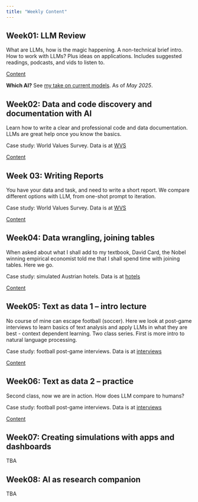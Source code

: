 ```yaml
---
title: "Weekly Content"
---
```


## Week01: LLM Review

What are LLMs, how is the magic happening. A non-technical brief intro. How to work with LLMs? Plus ideas on applications. Includes suggested readings, podcasts, and vids to listen to. 

[Content](week01/)

**Which AI?** See [my take on current models](week01/assets/which-ai.html). As of *May 2025*. 

## Week02: Data and code discovery and documentation with AI

Learn how to write a clear and professional code and data documentation. LLMs are great help once you know the basics. 

Case study: World Values Survey. Data is at [WVS](data/VWS)

[Content](week02/)

## Week 03: Writing Reports

You have your data and task, and need to write a short report. We compare different options with LLM, from one-shot prompt to iteration. 

Case study: World Values Survey. Data is at [WVS](data/VWS)

[Content](week03/)

## Week04: Data wrangling, joining tables

When asked about what I shall add to my textbook, David Card, the Nobel winning empirical economist told me that I shall spend time with joining tables. Here we go. 

Case study: simulated Austrian hotels. Data is at [hotels](data/austria-hotels)

[Content](week04/)

## Week05: Text as data 1 -- intro lecture

No course of mine can escape football (soccer). Here we look at post-game interviews to learn basics of text analysis and apply LLMs in what they are best - context dependent learning. Two class series. First is more intro to natural language processing. 

Case study: football post-game interviews. Data is at [interviews](data/interviews)

[Content](week05/)

## Week06: Text as data 2 -- practice

Second class, now we are in action. How does LLM compare to humans? 

Case study: football post-game interviews. Data is at [interviews](data/interviews)

[Content](week06/)

## Week07: Creating simulations with apps and dashboards

TBA

## Week08: AI as research companion

TBA

